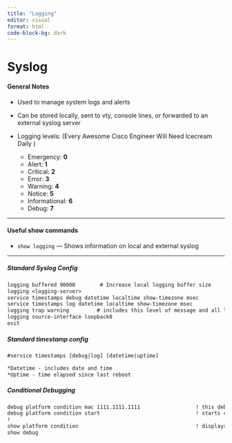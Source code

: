 ```yaml
---
title: "Logging"
editor: visual
format: html
code-block-bg: dark
---
```


# Syslog

#### General Notes

-   Used to manage system logs and alerts

-   Can be stored locally, sent to vty, console lines, or forwarded to an external syslog server

-   Logging levels: (Every Awesome Cisco Engineer Will Need Icecream Daily )

    -   Emergency: **0**
    -   Alert: **1**
    -   Critical: **2**
    -   Error: **3**
    -   Warning: **4**
    -   Notice: **5**
    -   Informational: **6**
    -   Debug: **7**

------------------------------------------------------------------------

#### Useful show commands

-   `show logging` — Shows information on local and external syslog

------------------------------------------------------------------------

##### Standard Syslog Config

``` default
logging buffered 90000        # Increase local logging buffer size
logging <logging-server>
service timestamps debug datetime localtime show-timezone msec
service timestamps log datetime localtime show-timezone msec
logging trap warning         # includes this level of message and all lower levels
logging source-interface loopback0
exit
```

##### Standard timestamp config

``` default
#service timestamps [debug|log] [datetime|uptime]

*Datetime - includes date and time
*Uptime - time elapsed since last reboot
```

##### Conditional Debugging

```default
debug platform condition mac 1111.1111.1111                  ! this debugs based on the mac specified
debug platform condition start                               ! starts conditional debugging
!
show platform condition                                      ! displays the current conditions set
show debug
```


